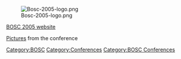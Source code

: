 [[Image:Bosc-2005-logo.png]]

[http://open-bio.org/bosc2005 BOSC 2005 website]

[http://gallery.open-bio.org/gallery2/v/bosc2005/ Pictures] from the conference

[[Category:BOSC]] [[Category:Conferences]]
[[Category:BOSC Conferences]]